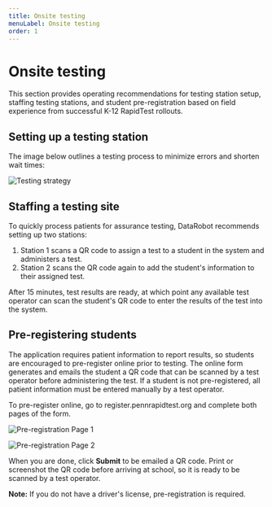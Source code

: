 ```yaml
---
title: Onsite testing
menuLabel: Onsite testing
order: 1
---
```


# Onsite testing

This section provides operating recommendations for testing station setup, staffing testing stations, and student pre-registration based on field experience from successful K-12 RapidTest rollouts.

## Setting up a testing station

The image below outlines a testing process to minimize errors and shorten wait times:

![Testing strategy](images/test-flow.png)

## Staffing a testing site

To quickly process patients for assurance testing, DataRobot recommends setting up two stations:

1. Station 1 scans a QR code to assign a test to a student in the system and administers a test.
2. Station 2 scans the QR code again to add the student's information to their assigned test.

After 15 minutes, test results are ready, at which point any available test operator can scan the student's QR code to enter the results of the test into the system.

## Pre-registering students

The application requires patient information to report results, so students are encouraged to pre-register online prior to testing. The online form generates and emails the student a QR code that can be scanned by a test operator before administering the test. If a student is not pre-registered, all patient information must be entered manually by a test operator.

To pre-register online, go to register.pennrapidtest.org and complete both pages of the form.

![Pre-registration Page 1](images/preregister-1.png)

![Pre-registration Page 2](images/preregister-2.png)

When you are done, click **Submit** to be emailed a QR code. Print or screenshot the QR code before arriving at school, so it is ready to be scanned by a test operator.

**Note:** If you do not have a driver's license, pre-registration is required.
